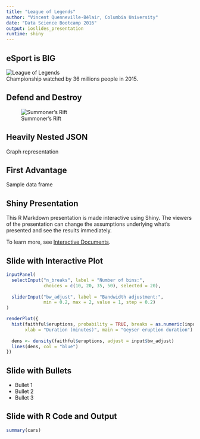 ```yaml
---
title: "League of Legends"
author: "Vincent Quenneville-Bélair, Columbia University"
date: "Data Science Bootcamp 2016"
output: ioslides_presentation
runtime: shiny
---
```


## eSport is BIG {.flexbox .vcenter}

![League of Legends](figures/world_championship_2015_small.jpg)
<br>Championship watched by 36 millions people in 2015.

<!-- http://www.lazygamer.net/genre/moba/viewership-2015-league-legends-world-championship-toppled-riots-expectations/ -->

## Defend and Destroy {.flexbox .vcenter}

![Summoner's Rift](figures/events.png)

## Heavily Nested JSON

Graph representation

## First Advantage

Sample data frame

## Shiny Presentation

This R Markdown presentation is made interactive using Shiny. The viewers of the presentation can change the assumptions underlying what's presented and see the results immediately. 

To learn more, see [Interactive Documents](http://rmarkdown.rstudio.com/authoring_shiny.html).

## Slide with Interactive Plot

```r
inputPanel(
  selectInput("n_breaks", label = "Number of bins:",
              choices = c(10, 20, 35, 50), selected = 20),
  
  sliderInput("bw_adjust", label = "Bandwidth adjustment:",
              min = 0.2, max = 2, value = 1, step = 0.2)
)

renderPlot({
  hist(faithful$eruptions, probability = TRUE, breaks = as.numeric(input$n_breaks),
       xlab = "Duration (minutes)", main = "Geyser eruption duration")
  
  dens <- density(faithful$eruptions, adjust = input$bw_adjust)
  lines(dens, col = "blue")
})
```

## Slide with Bullets

- Bullet 1
- Bullet 2
- Bullet 3

## Slide with R Code and Output

```r
summary(cars)
```



